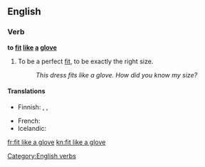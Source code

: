==English==

===Verb===
'''to [[fit]] [[like]] [[a]] [[glove]]'''

# {{simile}} To be a perfect [[fit]], to be exactly the right size.
#: ''This dress fits like a glove. How did you know my size?''

====Translations====
{{trans-top|to be a perfect fit, to be exactly the right size}}
*Finnish: {{t-|fi|sopia kuin valettu}} {{qualifier|idiomatic}}, {{t-|fi|sopia kuin nakutettu}} {{qualifier|idiomatic}}, {{t-|fi|sopia kuin nyrkki silmään}} {{qualifier|idiomatic|jocular}}
{{trans-mid}}
* French: {{t+|fr|aller comme un gant}}
*Icelandic: {{t+|is|falla eins og flís við rass}}
{{trans-bottom}}

[[Category:English verbs]]

[[fr:fit like a glove]]
[[kn:fit like a glove]]
